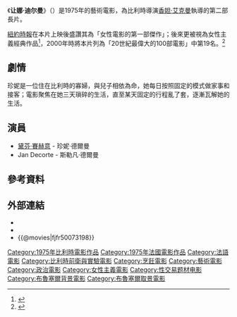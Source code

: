 {{noteTA
|T=zh-hk:; zh-tw:珍妮德爾曼; zh-cn:让娜·迪尔曼;
}}
{{Infobox film
| name           = 让娜·迪尔曼<br/>Jeanne Dielman, 23 quai du Commerce, 1080 Bruxelles
| image          = 
| caption        = 
| director       = [[香特尔·阿克曼|香妲·艾克曼]]
| producer       = 
| writer         = 
| screenplay     = 香妲·艾克曼
| story          = 
| based on       = 
| starring       = [[黛芬·賽赫意|黛芬·賽赫意]]
| music          = 
| cinematography = Babette Mangolte
| editing        = Patricia Canino
| studio         = 
| distributor    = 
| released       = {{Film date|1975|5|14|坎城影展|1976|1|21|法國|df=yes}}
| runtime        = 201分鐘
| country        = {{BEL}}<br>{{FRA}}
| language       = 法語
| budget         = $120,000
| gross          = 
}}

《'''让娜·迪尔曼'''》（{{lang-fr|'''Jeanne Dielman, 23 quai du Commerce, 1080 Bruxelles'''}}）是1975年的藝術電影，為比利時導演[[香特尔·阿克曼|香妲·艾克曼]]執導的第二部長片。

[[紐約時報|紐約時報]]在本片上映後盛讚其為「女性電影的第一部傑作」；後來更被視為女性主義經典作品<ref>{{cite web|url=https://books.google.be/books?id=uPtuaV7IAt0C&pg=PT140&lpg=PT140&dq=jeanne+dielman+23+quai+du+commerce+1080+bruxelles+cult+film&source=bl&ots=57FnoZVA19&sig=iM8LdNrAgsgr8LW5uyaLoPBtPXM&hl=nl&sa=X&ved=0ahUKEwi26YSh_4TLAhXBRg8KHU4wD-QQ6AEIYzAJ#v=onepage&q=jeanne%20dielman%2023%20quai%20du%20commerce%201080%20bruxelles%20cult%20film&f=false|title=Cult Cinema|author=|date=|work=google.be|accessdate=14 March 2016|archive-date=2016-03-02|archive-url=https://web.archive.org/web/20160302165256/https://books.google.be/books?id=uPtuaV7IAt0C&pg=PT140&lpg=PT140&dq=jeanne+dielman+23+quai+du+commerce+1080+bruxelles+cult+film&source=bl&ots=57FnoZVA19&sig=iM8LdNrAgsgr8LW5uyaLoPBtPXM&hl=nl&sa=X&ved=0ahUKEwi26YSh_4TLAhXBRg8KHU4wD-QQ6AEIYzAJ#v=onepage&q=jeanne%20dielman%2023%20quai%20du%20commerce%201080%20bruxelles%20cult%20film&f=false|dead-url=no}}</ref>，2000年時{{link-en|村聲雜誌|The Village Voice}}將本片列為「20世紀最偉大的100部電影」中第19名。<ref name="vv100">{{cite web |title=100 Best Films of the 20th Century: Village Voice Critics' Poll |url=http://www.filmsite.org/villvoice.html |authorlink=J. Hoberman |last=Hoberman |first=J. |year=2001 |edition=reprint |origyear=4 January 2000 |work=The Village Voice |publisher=Reprinted by [[AMC_(TV_channel)|AMC]] |accessdate=2016-10-19 |archive-date=2014-03-31 |archive-url=https://web.archive.org/web/20140331174817/http://www.filmsite.org/villvoice.html |dead-url=no }}</ref>

== 劇情 ==
珍妮是一位住在比利時的寡婦，與兒子相依為命，她每日按照固定的模式做家事和接客；電影聚焦在她三天瑣碎的生活，直至某天固定的行程亂了套，逐漸瓦解她的生活。

== 演員 ==
*[[黛芬·賽赫意|黛芬·賽赫意]] - 珍妮·德爾曼
*Jan Decorte - 斯勒凡·德爾曼


== 參考資料 ==
{{reflist}}

==外部連結==
*{{IMDb title|0073198}}
*{{Rotten-tomatoes|jeanne_dielman_23_quai_du_commerce_1080_bruxelles}}
*{{@movies|fjfr50073198}}

{{DEFAULTSORT:Jeanne Dielman, 23 quai du Commerce, 1080 Bruxelles}}
[[Category:1975年比利時電影作品|Category:1975年比利時電影作品]]
[[Category:1975年法國電影作品|Category:1975年法國電影作品]]
[[Category:法語電影|Category:法語電影]]
[[Category:比利時前衛與實驗電影|Category:比利時前衛與實驗電影]]
[[Category:烹飪電影|Category:烹飪電影]]
[[Category:藝術電影|Category:藝術電影]]
[[Category:政治電影|Category:政治電影]]
[[Category:女性主義電影|Category:女性主義電影]]
[[Category:性交易题材电影|Category:性交易题材电影]]
[[Category:布魯塞爾背景電影|Category:布魯塞爾背景電影]]
[[Category:布魯塞爾取景電影|Category:布魯塞爾取景電影]]